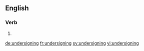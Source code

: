 
==English==

===Verb===
{{head|en|present participle}}

# {{present participle of|undersign|lang=en|nocat=1}}

[[de:undersigning]]
[[fr:undersigning]]
[[sv:undersigning]]
[[vi:undersigning]]